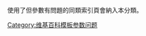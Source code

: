 {{Wikipedia category|hidden=yes}}
{{empty category}}

使用了{{tlx|set index article}}但參數有問題的同類索引頁會納入本分類。

[[Category:维基百科模板参数问题|Category:维基百科模板参数问题]]